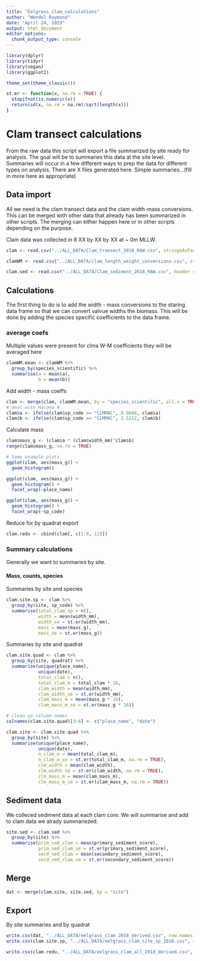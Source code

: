 ```yaml
---
title: "Eelgrass_clam_calculations"
author: "Wendel Raymond"
date: "April 24, 2019"
output: html_document
editor_options: 
  chunk_output_type: console
---
```



```r
library(dplyr)
library(tidyr)
library(vegan)
library(ggplot2)

theme_set(theme_classic())
```

```r
st.er <- function(x, na.rm = TRUE) {
  stopifnot(is.numeric(x))
  return(sd(x, na.rm = na.rm)/sqrt(length(x)))
}
```

# Clam transect calculations
From the raw data this script will export a file summarized by site ready for analysis. The goal will be to summaries this data at the site level. Summaries will occur in a few different ways to prep the data for different types on analysis. There are X files generated here. Simple summaries...(fill in more here as appropriate)

## Data import
All we need is the clam transect data and the clam width-mass conversions. This can be merged with other data that already has been summarized in other scripts. The merging can either happen here or in other scripts depending on the purpose.

Clam data was collected in 8 XX by XX by XX at ~ 0m MLLW.

```r
clam <- read.csv("../ALL_DATA/Clam_transect_2018_RAW.csv", stringsAsFactors = FALSE, header = TRUE)

clamWM <- read.csv("../ALL_DATA/clam_length_weight_conversions.csv", stringsAsFactors = FALSE, header = TRUE)

clam.sed <- read.csv("../ALL_DATA/Clam_sediment_2018_RAW.csv", header = TRUE, stringsAsFactors = FALSE)
```

## Calculations
The first thing to do is to add the width - mass conversions to the staring data frame so that we can convert valvue widths the biomass. This will be done by adding the species specific coefficients to the data frame.

### average coefs
Multiple values were present for clma W-M coefficients they will be averaged here
```r
clamWM.mean <- clamWM %>%
  group_by(species_scientific) %>% 
  summarise(a = mean(a),
            b = mean(b))
```

Add width - mass coeffs
```r
clam <- merge(clam, clamWM.mean, by = "species_scientific", all.x = TRUE)
# deal with Macoma #
clam$a <- ifelse(clam$sp_code == "CLMMAC", 0.0046, clam$a)
clam$b <- ifelse(clam$sp_code == "CLMMAC", 2.5212, clam$b)
```

Calculate mass
```r
clam$mass_g <- (clam$a * (clam$width_mm)^clam$b)
range(clam$mass_g, na.rm = TRUE)

# Some example plots
ggplot(clam, aes(mass_g)) +
  geom_histogram()

ggplot(clam, aes(mass_g)) +
  geom_histogram() +
  facet_wrap(~place_name)

ggplot(clam, aes(mass_g)) +
  geom_histogram() +
  facet_wrap(~sp_code)
```

Reduce for by quadrat export
```r
clam.redu <- cbind(clam[, c(1:9, 12)])
```


### Summary calculations
Generally we want to summaries by site.

#### Mass, counts, species
Summaries by site and species
```r
clam.site.sp <- clam %>% 
  group_by(site, sp_code) %>% 
  summarise(total_clam_sp = n(),
            width = mean(width_mm), 
            width_se = st.er(width_mm),
            mass = mean(mass_g),
            mass_se = st.er(mass_g))
```

Summaries by site and quadrat
```r
clam.site.quad <- clam %>% 
  group_by(site, quadrat) %>% 
  summarise(unique(place_name),
            unique(date),
            total_clam = n(),
            total_clam_m = total_clam * 16,
            clam_width = mean(width_mm), 
            clam_width_se = st.er(width_mm),
            clam_mass_m = mean(mass_g * 16),
            clam_mass_m_se = st.er(mass_g * 16))

# clean up column names
colnames(clam.site.quad)[3:4] <- c("place_name", "date")

clam.site <- clam.site.quad %>% 
  group_by(site) %>% 
  summarise(unique(place_name),
            unique(date),
            n_clam_m = mean(total_clam_m),
            n_clam_m_se = st.er(total_clam_m, na.rm = TRUE),
            clm_width = mean(clam_width), 
            clm_width_se = st.er(clam_width, na.rm = TRUE),
            clm_mass_m = mean(clam_mass_m),
            clm_mass_m_se = st.er(clam_mass_m, na.rm = TRUE))
```

## Sediment data
We colleced sediment data at each clam core. We will summarise and add to clam data we alrady summariezed. 
```r
site.sed <- clam.sed %>% 
  group_by(site) %>% 
  summarise(prim_sed_clam = mean(primary_sediment_score),
            prim_sed_clam_se = st.er(primary_sediment_score),
            secd_sed_clam = mean(secondary_sediment_score),
            secd_sed_clam_se = st.er(secondary_sediment_score))
```

## Merge
```r
dat <- merge(clam.site, site.sed, by = "site")
```

## Export
By site summaries and by quadrat
```r
write.csv(dat, "../ALL_DATA/eelgrass_clam_2018_derived.csv", row.names = FALSE)
write.csv(clam.site.sp, "../ALL_DATA/eelgrass_clam_site_sp_2018.csv", row.names = FALSE)

write.csv(clam.redu, "../ALL_DATA/eelgrass_clam_all_2018_derived.csv", row.names = FALSE)
```

